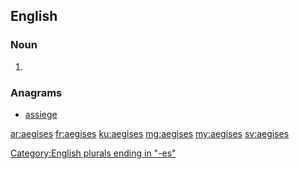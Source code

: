 ==English==

===Noun===
{{head|en|plural}} {{g|p}}

# {{plural of|aegis|lang=en}}

===Anagrams===
* [[assiege#English|assiege]]

[[Category:English plurals ending in "-es"]]

[[ar:aegises]]
[[fr:aegises]]
[[ku:aegises]]
[[mg:aegises]]
[[my:aegises]]
[[sv:aegises]]